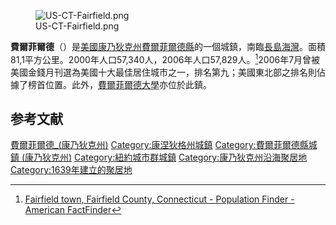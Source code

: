 [[File:US-CT-Fairfield.png|right]]

'''費爾菲爾德'''（{{lang-en|Fairfield}}）是[[美國|美國]][[康乃狄克州|康乃狄克州]][[費爾菲爾德縣_(康乃狄克州)|費爾菲爾德縣]]的一個城鎮，南臨[[長島海灣|長島海灣]]。面積81,1平方公里。2000年人口57,340人，2006年人口57,829人。<ref>[http://factfinder.census.gov/servlet/SAFFPopulation?_event=ChangeGeoContext&geo_id=06000US0900126620&_geoContext=01000US%7C04000US06%7C16000US0623182&_street=&_county=Fairfield+town&_cityTown=Fairfield+town&_state=04000US09&_zip=&_lang=en&_sse=on&ActiveGeoDiv=geoSelect&_useEV=&pctxt=fph&pgsl=010&_submenuId=population_0&ds_name=null&_ci_nbr=null&qr_name=&reg=%3Anull&_keyword=&_industry= Fairfield town, Fairfield County, Connecticut - Population Finder - American FactFinder]{{Dead link|date=2020年3月 |bot=InternetArchiveBot |fix-attempted=yes }}</ref>2006年7月曾被美國金錢月刊選為美國十大最佳居住城市之一，排名第九；美國東北部之排名則佔據了榜首位置。此外，[[費爾菲爾德大學|費爾菲爾德大學]]亦位於此鎮。

==参考文献==
{{reflist}}

{{費爾菲爾德縣 (康乃狄克州)}}
{{Connecticut}}

{{DEFAULTSORT:Fairfield, Connecticut}}
[[Category:費爾菲爾德_(康乃狄克州)|]]
[[Category:康涅狄格州城鎮|Category:康涅狄格州城鎮]]
[[Category:費爾菲爾德縣城鎮_(康乃狄克州)|Category:費爾菲爾德縣城鎮 (康乃狄克州)]]
[[Category:紐約城市群城鎮|Category:紐約城市群城鎮]]
[[Category:康乃狄克州沿海聚居地|Category:康乃狄克州沿海聚居地]]
[[Category:1639年建立的聚居地|Category:1639年建立的聚居地]]